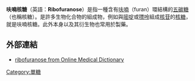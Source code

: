 '''呋喃核糖'''（英語：'''Ribofuranose'''）是指一種含有[[呋喃|呋喃]]（furan）環結構的[[五碳糖|五碳糖]]（也稱核糖）。是許多生物化合物的組成物，例如與[[嘧啶|嘧啶]]或[[嘌呤|嘌呤]]組成[[核苷|核苷]]的[[核糖|核糖]]，就是呋喃核糖。此外本身以及其衍生物也常用於製藥。

==外部連結==
*[http://cancerweb.ncl.ac.uk/cgi-bin/omd?ribofuranose ribofuranose from Online Medical Dictionary]
{{biochem-stub}}
[[Category:單糖|Category:單糖]]